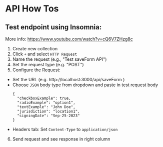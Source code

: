 # API How Tos

## Test endpoint using Insomnia:

More info: https://www.youtube.com/watch?v=cQ6V7ZHzg8c

1. Create new collection
2. Click `+` and select `HTTP Request`
3. Name the request (e.g., "Test saveForm API")
4. Set the request type (e.g. "POST")
5. Configure the Request:

- Set the URL (e.g. http://localhost:3000/api/saveForm )
- Choose `JSON` body type from dropdown and paste in test request body
  ```
  {
    "checkboxExample": true,
    "radioExample": "option1",
    "textExample": "John Doe",
    "jurisdiction": "location1",
    "signingDate": "Sep-25-2023"
  }
  ```
- Headers tab: Set `Content-Type` to `application/json`

6. Send request and see response in right column
